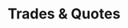 ---
title: 'Trades & Quotes'
openapi: '/api-reference/market-data/options/en/openapi.yaml GET /market-data/v1/options/trades-quotes'
---
